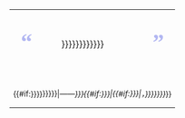 {| class="rquote pullquote float{{{1|{{{align}}}}}}" role="presentation" style="display:table; border-collapse:collapse; border-style:none; float:{{{1|{{{align}}}}}}; margin:0.5em 0.75em; width:{{{width|33%}}}; {{{style|}}}"
|- style="text-align:left; vertical-align:top;" 
| style="color:#b2b7f2; font-size:40px; font-family:'Times New Roman',serif; font-weight: bold; line-height: .6em; text-align: left; padding: {{#if:{{{small|}}}|10px 2px|10px}}; text-orientation: upright" | “
| style="padding:0 10px;"| {{{text|{{{content|{{{quotetext|{{{quote|{{{2|<includeonly>{{error|Error: No text given for quotation (or equals sign used in the actual argument to an unnamed parameter)}}</includeonly><noinclude>{{lorem ipsum}}</noinclude>}}}}}}}}}}}}}}}
| style="color:#b2b7f2; font-size:40px; font-family:'Times New Roman',serif; font-weight: bold; line-height: .6em; text-align:right; vertical-align:bottom; padding: {{#if:{{{small|}}}|10px 2px|10px}}; text-orientation: upright"| ”
|-
| class="rquotecite" colspan="3" style="padding-top:10px; font-size:smaller; line-height:1em; text-align:right;"| {{#if:{{{3|{{{author|{{{4|{{{source|}}}}}}}}}}}}|<cite>——{{{3|{{{author|<noinclude>person quoted</noinclude>}}}}}}{{#if:{{{4|{{{source|}}}}}}|{{#if:{{{3|{{{author|}}}}}}|，}}{{{4|{{{source<noinclude>|cited source</noinclude>}}}}}}}}</cite>}}
|}<!--Markup inserted from Template:Rquote--><noinclude>
{{Documentation}}
</noinclude>